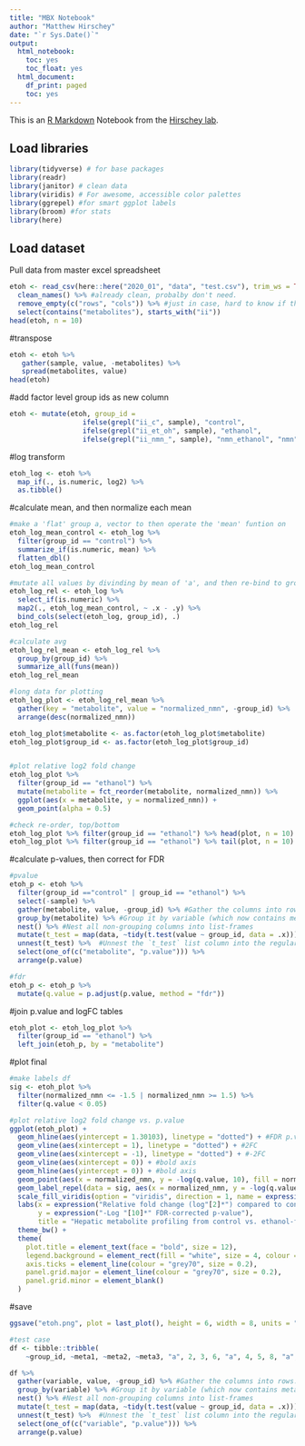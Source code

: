 ```yaml
---
title: "MBX Notebook"
author: "Matthew Hirschey"
date: "`r Sys.Date()`"
output:
  html_notebook:
    toc: yes
    toc_float: yes
  html_document:
    df_print: paged
    toc: yes
---
```


This is an [R Markdown](http://rmarkdown.rstudio.com) Notebook from the [Hirschey lab](http://www.hirscheylab.org).

## Load libraries
```r
library(tidyverse) # for base packages
library(readr)
library(janitor) # clean data
library(viridis) # For awesome, accessible color palettes
library(ggrepel) #for smart ggplot labels
library(broom) #for stats
library(here)

```

## Load dataset
Pull data from master excel spreadsheet
```r
etoh <- read_csv(here::here("2020_01", "data", "test.csv"), trim_ws = TRUE) %>% 
  clean_names() %>% #already clean, probalby don't need.
  remove_empty(c("rows", "cols")) %>% #just in case, hard to know if there are empties
  select(contains("metabolites"), starts_with("ii")) 
head(etoh, n = 10)
```
#transpose
```r
etoh <- etoh %>% 
   gather(sample, value, -metabolites) %>% 
   spread(metabolites, value)
head(etoh)
```
#add factor level group ids as new column

```r
etoh <- mutate(etoh, group_id = 
                  ifelse(grepl("ii_c", sample), "control",
                  ifelse(grepl("ii_et_oh", sample), "ethanol", 
                  ifelse(grepl("ii_nmn_", sample), "nmn_ethanol", "nmn"))))
```
#log transform
```r
etoh_log <- etoh %>%
  map_if(., is.numeric, log2) %>% 
  as.tibble()

```


#calculate mean, and then normalize each mean
```r
#make a 'flat' group a, vector to then operate the 'mean' funtion on
etoh_log_mean_control <- etoh_log %>%
  filter(group_id == "control") %>%
  summarize_if(is.numeric, mean) %>% 
  flatten_dbl()
etoh_log_mean_control

#mutate all values by divinding by mean of 'a', and then re-bind to group ID
etoh_log_rel <- etoh_log %>%
  select_if(is.numeric) %>%
  map2(., etoh_log_mean_control, ~ .x - .y) %>%
  bind_cols(select(etoh_log, group_id), .)
etoh_log_rel

#calculate avg
etoh_log_rel_mean <- etoh_log_rel %>% 
  group_by(group_id) %>% 
  summarize_all(funs(mean))
etoh_log_rel_mean

#long data for plotting
etoh_log_plot <- etoh_log_rel_mean %>% 
  gather(key = "metabolite", value = "normalized_nmn", -group_id) %>% 
  arrange(desc(normalized_nmn))

etoh_log_plot$metabolite <- as.factor(etoh_log_plot$metabolite)
etoh_log_plot$group_id <- as.factor(etoh_log_plot$group_id)


#plot relative log2 fold change
etoh_log_plot %>% 
  filter(group_id == "ethanol") %>% 
  mutate(metabolite = fct_reorder(metabolite, normalized_nmn)) %>% 
  ggplot(aes(x = metabolite, y = normalized_nmn)) +
  geom_point(alpha = 0.5)

#check re-order, top/bottom
etoh_log_plot %>% filter(group_id == "ethanol") %>% head(plot, n = 10)
etoh_log_plot %>% filter(group_id == "ethanol") %>% tail(plot, n = 10)
```
#calculate p-values, then correct for FDR
```r
#pvalue
etoh_p <- etoh %>%
  filter(group_id =="control" | group_id == "ethanol") %>% 
  select(-sample) %>% 
  gather(metabolite, value, -group_id) %>% #Gather the columns into rows.
  group_by(metabolite) %>% #Group it by variable (which now contains meta1, meta2, metax)
  nest() %>% #Nest all non-grouping columns into list-frames
  mutate(t_test = map(data, ~tidy(t.test(value ~ group_id, data = .x)))) %>% #Create a new variable called t_test with `mutate` assign it the value resulting from maping the function `t.test` over each element of data, using the formula interface to run `value ~ group_id`.  Use `tidy` to format  that result into a data frame.
  unnest(t_test) %>%  #Unnest the `t_test` list column into the regular data frame.
  select(one_of(c("metabolite", "p.value"))) %>% 
  arrange(p.value)

#fdr
etoh_p <- etoh_p %>%
  mutate(q.value = p.adjust(p.value, method = "fdr"))
```

#join p.value and logFC tables
```r
etoh_plot <- etoh_log_plot %>% 
  filter(group_id == "ethanol") %>% 
  left_join(etoh_p, by = "metabolite")
```

#plot final
```r
#make labels df
sig <- etoh_plot %>% 
  filter(normalized_nmn <= -1.5 | normalized_nmn >= 1.5) %>% 
  filter(q.value < 0.05)

#plot relative log2 fold change vs. p.value
ggplot(etoh_plot) +
  geom_hline(aes(yintercept = 1.30103), linetype = "dotted") + #FDR p.value 0.05
  geom_vline(aes(xintercept = 1), linetype = "dotted") + #2FC
  geom_vline(aes(xintercept = -1), linetype = "dotted") + #-2FC
  geom_vline(aes(xintercept = 0)) + #bold axis
  geom_hline(aes(yintercept = 0)) + #bold axis
  geom_point(aes(x = normalized_nmn, y = -log(q.value, 10), fill = normalized_nmn), alpha = 0.8, size = 4, shape = 21, color = "black") +
  geom_label_repel(data = sig, aes(x = normalized_nmn, y = -log(q.value, 10), label = metabolite), alpha = 0.8, size = 3, segment.size = 0.3, point.padding = 0.8) +
  scale_fill_viridis(option = "viridis", direction = 1, name = expression("Log"[2]*"FC")) +
  labs(x = expression("Relative fold change (log"[2]*") compared to control"), 
       y = expression("-Log "[10]*" FDR-corrected p-value"), 
       title = "Hepatic metabolite profiling from control vs. ethanol-fed mice") +
  theme_bw() + 
  theme(
    plot.title = element_text(face = "bold", size = 12),
    legend.background = element_rect(fill = "white", size = 4, colour = "white"),
    axis.ticks = element_line(colour = "grey70", size = 0.2),
    panel.grid.major = element_line(colour = "grey70", size = 0.2),
    panel.grid.minor = element_blank()
  ) 

```
#save
```r
ggsave("etoh.png", plot = last_plot(), height = 6, width = 8, units = "in", dpi = 600)
```

```r
#test case
df <- tibble::tribble(
    ~group_id, ~meta1, ~meta2, ~meta3, "a", 2, 3, 6, "a", 4, 5, 8, "a", 3, 5, 9, "b", 3, 8, 1, "b", 3, 4, 1, "b", 2, 2, 2)

df %>% 
  gather(variable, value, -group_id) %>% #Gather the columns into rows.
  group_by(variable) %>% #Group it by variable (which now contains meta1, meta2, metax)
  nest() %>% #Nest all non-grouping columns into list-frames
  mutate(t_test = map(data, ~tidy(t.test(value ~ group_id, data = .x)))) %>% #Create a new variable called t_test with `mutate` assign it the value resulting from maping the function `t.test` over each element of data, using the formula interface to run `value ~ group_id`.  Use `tidy` to format  that result into a data frame.
  unnest(t_test) %>%  #Unnest the `t_test` list column into the regular data frame.
  select(one_of(c("variable", "p.value"))) %>% 
  arrange(p.value)


```

